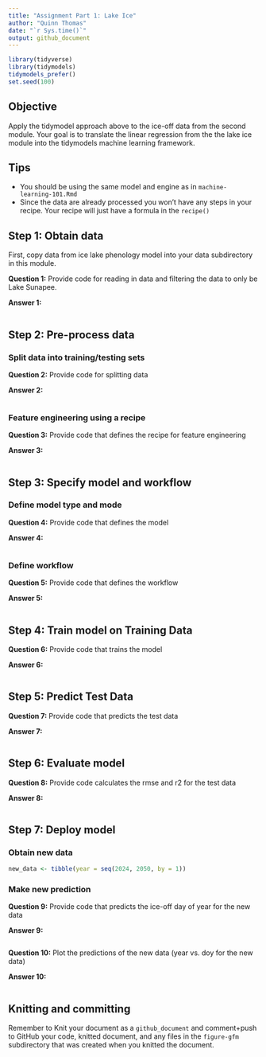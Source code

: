 ```yaml
---
title: "Assignment Part 1: Lake Ice"
author: "Quinn Thomas"
date: "`r Sys.time()`"
output: github_document
---
```


```r
library(tidyverse)
library(tidymodels)
tidymodels_prefer()
set.seed(100)
```

## Objective

Apply the tidymodel approach above to the ice-off data from the second module. Your goal is to translate the linear regression from the the lake ice module into the tidymodels machine learning framework.  

## Tips

- You should be using the same model and engine as in `machine-learning-101.Rmd`
- Since the data are already processed you won't have any steps in your recipe.  Your recipe will just have a formula in the `recipe()`

## Step 1: Obtain data

First, copy data from ice lake phenology model into your data subdirectory in this module.  

**Question 1:** Provide code for reading in data and filtering the data to only be Lake Sunapee. 

**Answer 1:**

```r


```

## Step 2: Pre-process data

### Split data into training/testing sets

**Question 2:** Provide code for splitting data

**Answer 2:**

```r


```


### Feature engineering using a recipe

**Question 3:** Provide code that defines the recipe for feature engineering

**Answer 3:**

```r


```


## Step 3: Specify model and workflow

### Define model type and mode

**Question 4:** Provide code that defines the model

**Answer 4:**

```r


```

### Define workflow

**Question 5:** Provide code that defines the workflow

**Answer 5:**

```r


```

## Step 4: Train model on Training Data

**Question 6:** Provide code that trains the model

**Answer 6:**

```r


```


## Step 5: Predict Test Data

**Question 7:** Provide code that predicts the test data

**Answer 7:**

```r


```

## Step 6: Evaluate model

**Question 8:** Provide code calculates the rmse and r2 for the test data

**Answer 8:**

```r


```

## Step 7:  Deploy model

### Obtain new data

```r
new_data <- tibble(year = seq(2024, 2050, by = 1))
```

### Make new prediction

**Question 9:** Provide code that predicts the ice-off day of year for the new data

**Answer 9:**

```r


```

**Question 10:** Plot the predictions of the new data (year vs. doy for the new data)

**Answer 10:**

```r


```

## Knitting and committing

Remember to Knit your document as a `github_document` and comment+push to GitHub your code, knitted document, and any files in the `figure-gfm` subdirectory that was created when you knitted the document.


